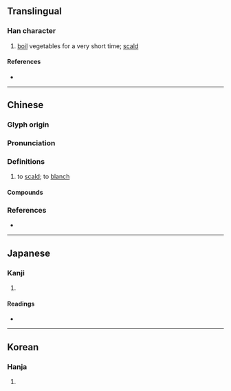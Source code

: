 {{character info}}
==Translingual==

===Han character===
{{Han char|rn=86|rad=火|as=08|sn=12|four=91846|canj=FYAJ|ids=⿰火卓}}

# [[boil]] vegetables for a very short time; [[scald]]

====References====
* {{Han ref|kx=0675.020|dkj=19139|dj=1086.130|hdz=32208.130|uh=712F|ud=28975|bh=DA5A|bd=55898}}

----

==Chinese==
{{zh-forms}}
{{zh-wp}}

===Glyph origin===
{{Han etym}}

===Pronunciation===
{{zh-pron
|m=chāo
|c=zoek3,coek3
|mn=chhiok/tok
|mn-t=cog4
|mc=y
|oc=y
|cat=v
}}

===Definitions===
{{zh-hanzi}}

# {{lb|zh|cooking}} to [[scald]]; to [[blanch]]

====Compounds====
{{zh-der|焯焯|焯爍|焯著|焯水}}

===References===
* {{R:yue:mfccd}}

----

==Japanese==

===Kanji===
{{ja-kanji|grade=|rs=火08}}

# {{rfdef|ja|sort=火08}}

====Readings====
* {{ja-readings|on=[[しゃく]] (shaku), [[とく]] (toku), [[たく]] (taku)|kun=[[あきらか]] (akiraka)}}

----

==Korean==

===Hanja===
{{ko-hanja|hangeul=작|eumhun=|rv=jak|mr=chak|y=cak}}

# {{rfdef|ko|sort=火08}}